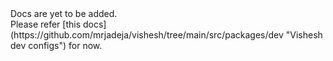 
<Callout type="warning">
  Docs are yet to be added. <br /> Please refer [this
  docs](https://github.com/mrjadeja/vishesh/tree/main/src/packages/dev "Vishesh
  dev configs") for now.
</Callout>

